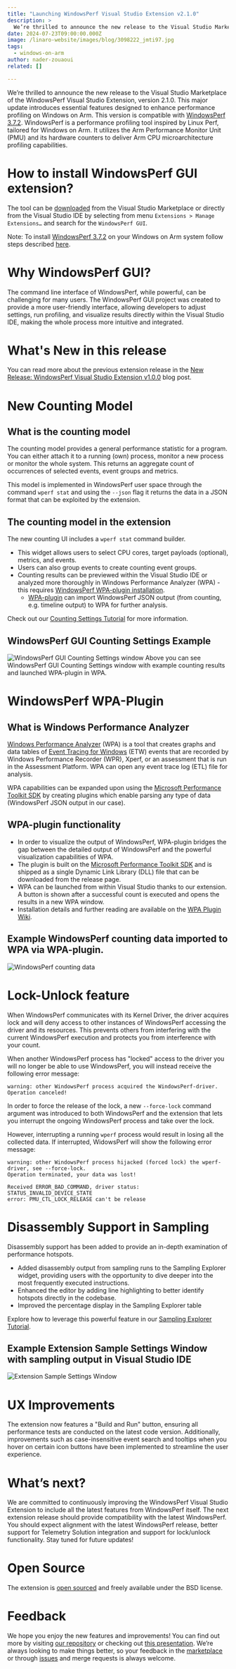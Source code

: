 ```yaml
---
title: "Launching WindowsPerf Visual Studio Extension v2.1.0"
description: >
  We’re thrilled to announce the new release to the Visual Studio Marketplace of the WindowsPerf Visual Studio Extension, version 2.1.0. This major update introduces essential features designed to enhance performance profiling on Windows on Arm. This version is compatible with WindowsPerf 3.7.2. WindowsPerf is a performance profiling tool inspired by Linux Perf, tailored for Windows on Arm. It utilizes the Arm Performance Monitor Unit (PMU) and its hardware counters to deliver Arm CPU microarchitecture profiling capabilities.
date: 2024-07-23T09:00:00.000Z
image: /linaro-website/images/blog/3098222_jmti97.jpg
tags:
  - windows-on-arm
author: nader-zouaoui
related: []

---
```


We’re thrilled to announce the new release to the Visual Studio Marketplace of the WindowsPerf Visual Studio Extension, version 2.1.0. This major update introduces essential features designed to enhance performance profiling on Windows on Arm. This version is compatible with [WindowsPerf 3.7.2](https://gitlab.com/Linaro/WindowsPerf/windowsperf/-/releases/3.7.2). WindowsPerf is a performance profiling tool inspired by Linux Perf, tailored for Windows on Arm. It utilizes the Arm Performance Monitor Unit (PMU) and its hardware counters to deliver Arm CPU microarchitecture profiling capabilities.

# How to install WindowsPerf GUI extension?

The tool can be [downloaded](https://marketplace.visualstudio.com/items?itemName=Arm.WindowsPerfGUI) from the Visual Studio Marketplace or directly from the Visual Studio IDE by selecting from menu `Extensions > Manage Extensions…` and search for the `WindowsPerf GUI`.

Note: To install [WindowsPerf 3.7.2](https://gitlab.com/Linaro/WindowsPerf/windowsperf/-/releases/3.7.2) on your Windows on Arm system follow steps described [here](https://gitlab.com/Linaro/WindowsPerf/windowsperf/-/blob/main/INSTALL.md?ref_type=heads).

# Why WindowsPerf GUI?

The command line interface of WindowsPerf, while powerful, can be challenging for many users. The WindowsPerf GUI project was created to provide a more user-friendly interface, allowing developers to adjust settings, run profiling, and visualize results directly within the Visual Studio IDE, making the whole process more intuitive and integrated.

# What's New in this release

You can read more about the previous extension release in the [New Release: WindowsPerf Visual Studio Extension v1.0.0](https://www.linaro.org/blog/new-release-windowsperf-visual-studio-extension-v1000/) blog post.

# New Counting Model

## What is the counting model

The counting model provides a general performance statistic for a program. You can either attach it to a running (own) process, monitor a new process or monitor the whole system. This returns an aggregate count of occurrences of selected events, event groups and metrics.

This model is implemented in WindowsPerf user space through the command `wperf stat` and using the `--json` flag it returns the data in a JSON format that can be exploited by the extension.

## The counting model in the extension

The new counting UI includes a `wperf stat` command builder.

* This widget allows users to select CPU cores, target payloads (optional), metrics, and events.
* Users can also group events to create counting event groups.
* Counting results can be previewed within the Visual Studio IDE or analyzed more thoroughly in Windows Performance Analyzer (WPA) - this requires [WindowsPerf WPA-plugin installation](https://gitlab.com/Linaro/WindowsPerf/wpa-plugin#installation).
  * [WPA-plugin](https://gitlab.com/Linaro/WindowsPerf/wpa-plugin) can import WindowsPerf JSON output (from counting, e.g. timeline output) to WPA for further analysis.

Check out our [Counting Settings Tutorial](https://gitlab.com/Linaro/WindowsPerf/vs-extension/-/wikis/Tutorials/Counting-Settings) for more information.

## WindowsPerf GUI Counting Settings Example

![WindowsPerf GUI Counting Settings window](/linaro-website/images/blog/windowsperf210-image2_ias8db.png)
Above you can see WindowsPerf GUI Counting Settings window with example counting results and launched WPA-plugin in WPA.

# WindowsPerf WPA-Plugin

## What is Windows Performance Analyzer

[Windows Performance Analyzer](https://learn.microsoft.com/en-us/windows-hardware/test/wpt/windows-performance-analyzer) (WPA) is a tool that creates graphs and data tables of [Event Tracing for Windows](https://learn.microsoft.com/en-us/windows-hardware/drivers/devtest/event-tracing-for-windows--etw-) (ETW) events that are recorded by Windows Performance Recorder (WPR), Xperf, or an assessment that is run in the Assessment Platform. WPA can open any event trace log (ETL) file for analysis.

WPA capabilities can be expanded upon using the [Microsoft Performance Toolkit SDK](https://github.com/microsoft/microsoft-performance-toolkit-sdk) by creating plugins which enable parsing any type of data (WindowsPerf JSON output in our case).

## WPA-plugin functionality

* In order to visualize the output of WindowsPerf, WPA-plugin bridges the gap between the detailed output of WindowsPerf and the powerful visualization capabilities of WPA.
* The plugin is built on the [Microsoft Performance Toolkit SDK](https://github.com/microsoft/microsoft-performance-toolkit-sdk) and is shipped as a single Dynamic Link Library (DLL) file that can be downloaded from the release page.
* WPA can be launched from within Visual Studio thanks to our extension. A button is shown after a successful count is executed and opens the results in a new WPA window.
* Installation details and further reading are available on the [WPA Plugin Wiki](https://gitlab.com/Linaro/WindowsPerf/wpa-plugin/-/wikis/home).

## Example WindowsPerf counting data imported to WPA via WPA-plugin.

![WindowsPerf counting data](/linaro-website/images/blog/windowsperf210-image3_op6wd1.png)

# Lock-Unlock feature

When WindowsPerf communicates with its Kernel Driver, the driver acquires lock and will deny access to other instances of WindowsPerf accessing the driver and its resources. This prevents others from interfering with the current WindowsPerf execution and protects you from interference with your count.

When another WindowsPerf process has "locked" access to the driver you will no longer be able to use WindowsPerf, you will instead receive the following error message:

```
warning: other WindowsPerf process acquired the WindowsPerf-driver.
Operation canceled!
```

In order to force the release of the lock, a new `--force-lock` command argument was introduced to both WindowsPerf and the extension that lets you interrupt the ongoing WindowsPerf process and take over the lock.

However, interrupting a running `wperf` process would result in losing all the collected data. If interrupted, WidowsPerf will show the following error message:

```
warning: other WindowsPerf process hijacked (forced lock) the wperf-driver, see --force-lock.
Operation terminated, your data was lost!

Received ERROR_BAD_COMMAND, driver status:
STATUS_INVALID_DEVICE_STATE
error: PMU_CTL_LOCK_RELEASE can't be release
```

# Disassembly Support in Sampling

Disassembly support has been added to provide an in-depth examination of performance hotspots.

* Added disassembly output from sampling runs to the Sampling Explorer widget, providing users with the opportunity to dive deeper into the most frequently executed instructions.
* Enhanced the editor by adding line highlighting to better identify hotspots directly in the codebase.
* Improved the percentage display in the Sampling Explorer table

Explore how to leverage this powerful feature in our [Sampling Explorer Tutorial](https://gitlab.com/Linaro/WindowsPerf/vs-extension/-/wikis/Tutorials/Sampling-Explorer).

## Example Extension Sample Settings Window with sampling output in Visual Studio IDE

![Extension Sample Settings Window](/linaro-website/images/blog/windowsperf210-image1_irfsku.png)

# UX Improvements

The extension now features a "Build and Run" button, ensuring all performance tests are conducted on the latest code version. Additionally, improvements such as case-insensitive event search and tooltips when you hover on certain icon buttons have been implemented to streamline the user experience.

# What’s next?

We are committed to continuously improving the WindowsPerf Visual Studio Extension to include all the latest features from WindowsPerf itself. The next extension release should provide compatibility with the latest WindowsPerf. You should expect alignment with the latest WindowsPerf release, better support for Telemetry Solution integration and support for lock/unlock functionality. Stay tuned for future updates!

# Open Source

The extension is [open sourced](https://gitlab.com/Linaro/WindowsPerf/vs-extension) and freely available under the BSD license.

# Feedback

We hope you enjoy the new features and improvements! You can find out more by visiting [our repository](https://gitlab.com/Linaro/WindowsPerf/vs-extension) or checking out [this presentation](https://drive.google.com/file/d/1FQou6ep_KQMr2R4EisBHj2q_cDt4E9MP/view?usp=sharing). We’re always looking to make things better, so your feedback in the [marketplace](https://marketplace.visualstudio.com/items?itemName=Arm.WindowsPerfGUI&ssr=false#review-details) or through [issues](https://marketplace.visualstudio.com/items?itemName=Arm.WindowsPerfGUI&ssr=false#review-details) and merge requests is always welcome.
